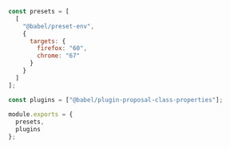 ```js
const presets = [
  [
    "@babel/preset-env",
    {
      targets: {
        firefox: "60",
        chrome: "67"
      }
    }
  ]
];

const plugins = ["@babel/plugin-proposal-class-properties"];
  
module.exports = { 
  presets, 
  plugins 
};
```